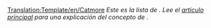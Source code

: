 <noinclude>[[Translation:Template/en/Catmore]]</noinclude>
''Este es la lista de {{PAGENAME}}. Lee el [[{{PAGENAME}}|artículo principal]] para una explicación del concepto de {{PAGENAME}}.''